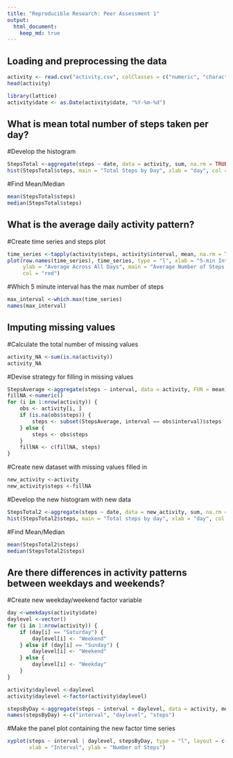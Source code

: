 ```yaml
---
title: "Reproducible Research: Peer Assessment 1"
output: 
  html_document:
    keep_md: true
---
```



## Loading and preprocessing the data
```r
activity <- read.csv("activity.csv", colClasses = c("numeric", "character", "numeric"))
head(activity)

library(lattice)
activity$date <- as.Date(activity$date, "%Y-%m-%d")
```

## What is mean total number of steps taken per day?
#Develop the histogram
```r
StepsTotal <-aggregate(steps ~ date, data = activity, sum, na.rm = TRUE)
hist(StepsTotal$steps, main = "Total Steps by Day", xlab = "day", col = "red")
```

#Find Mean/Median
```r
mean(StepsTotal$steps)
median(StepsTotal$steps)
```

## What is the average daily activity pattern?
#Create time series and steps plot
```r
time_series <-tapply(activity$steps, activity$interval, mean, na.rm = TRUE)
plot(row.names(time_series), time_series, type = "l", xlab = "5-min Interval", 
     ylab = "Average Across All Days", main = "Average Number of Steps Taken", 
     col = "red")
```

#Which 5 minute interval has the max number of steps
```r
max_interval <-which.max(time_series)
names(max_interval)
```

## Imputing missing values
#Calculate the total number of missing values
```r
activity_NA <-sum(is.na(activity))
activity_NA
```

#Devise strategy for filling in missing values
```r
StepsAverage <-aggregate(steps ~ interval, data = activity, FUN = mean)
fillNA <-numeric()
for (i in 1:nrow(activity)) {
    obs <- activity[i, ]
    if (is.na(obs$steps)) {
        steps <- subset(StepsAverage, interval == obs$interval)$steps
    } else {
        steps <- obs$steps
    }
    fillNA <- c(fillNA, steps)
}
```

#Create new dataset with missing values filled in
```r
new_activity <-activity
new_activity$steps <-fillNA
```

#Develop the new histogram with new data
```r
StepsTotal2 <-aggregate(steps ~ date, data = new_activity, sum, na.rm = TRUE)
hist(StepsTotal2$steps, main = "Total steps by day", xlab = "day", col = "red")
```

#Find Mean/Median
```r
mean(StepsTotal2$steps)
median(StepsTotal2$steps)
```

## Are there differences in activity patterns between weekdays and weekends?
#Create new weekday/weekend factor variable
```r
day <-weekdays(activity$date)
daylevel <-vector()
for (i in 1:nrow(activity)) {
    if (day[i] == "Saturday") {
        daylevel[i] <- "Weekend"
    } else if (day[i] == "Sunday") {
        daylevel[i] <- "Weekend"
    } else {
        daylevel[i] <- "Weekday"
    }
}

activity$daylevel <-daylevel
activity$daylevel <-factor(activity$daylevel)

stepsByDay <-aggregate(steps ~ interval + daylevel, data = activity, mean)
names(stepsByDay) <-c("interval", "daylevel", "steps")
```

#Make the panel plot containing the new factor time series 
```r
xyplot(steps ~ interval | daylevel, stepsByDay, type = "l", layout = c(1, 2), 
       xlab = "Interval", ylab = "Number of Steps")
```